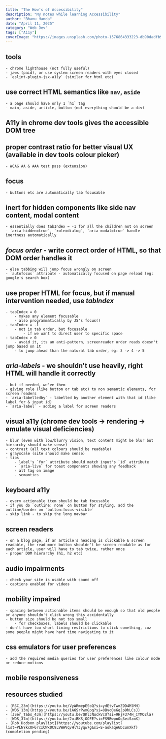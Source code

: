 ```yaml
---
title: "The How's of Accessibility"
description: "My notes while learning Accessibility"
author: "Bhanu Handa"
date: "April 11, 2025"
category: "Web Dev"
tags: ["A11y"]
coverImage: "https://images.unsplash.com/photo-1576864333223-db90dadfb975"
---
```


## tools
	- chrome lighthouse (not fully useful)
	- jaws (paid), or use system screen readers with eyes closed
	- `eslint-plugin-jsx-a11y` (similar for html etc)
## use correct HTML semantics like `nav`, `aside`
	- a page should have only 1 `h1` tag
	- main, aside, article, button (not everything should be a div)
## A11y in chrome dev tools gives the accessible DOM tree
## proper contrast ratio for better visual UX (available in dev tools colour picker)
	- WCAG AA & AAA test pass (extension)
## focus
	- buttons etc are automatically tab focusable
## inert for hidden components like side nav content, modal content
	- essentially does tabIndex = -1 for all the children not on screen
	- `aria-hidden=true`, `role=dialog`, `aria-modal=true` handle inertness automatically
## *focus order* - write correct order of HTML, so that DOM order handles it
	- else tabbing will jump focus wrongly on screen
	- `autofocus` attribute - automatically focused on page reload (eg: google's search box)
## use proper HTML for focus, but if manual intervention needed, use *tabIndex*
	- tabIndex = 0
		- makes any element focusable
		- also programmatically by JS's focus()
	- tabIndex = -1
		- not in tab order, but focusable
			- if we want to direct user to specific space
	- tabIndex > 0
		- avoid it, its an anti-pattern, screenreader order reads doesn't jump based on it
		- to jump ahead than the natural tab order, eg: 3 -> 4 -> 5
## *aria-labels* - we shouldn't use heavily, right HTML will handle it correctly
	- but if needed, we've them
	- giving role (like button or tab etc) to non semantic elements, for screen readers
	- `aria-labelledby` - labelled by another element with that id (like label for & input id)
	- `aria-label` - adding a label for screen readers

## visual a11y (chrome dev tools -> rendering -> emulate visual deficiencies)
	- blur (even with low/blurry vision, text content might be blur but hierarchy should make sense)
	- contrast (all text colours should be readable)
	- grayscale (site should make sense)
	- tips
		- label's `for` attribute should match input's `id` attribute
		- `aria-live` for toast components showing any feedback
		- alt tag on image
		- semantics
## keyboard a11y
	- every actionable item should be tab focusable
	- if you do `outline: none` on button for styling, add the outline/border on `button:focus-visible`
	- skip link - to skip the long navbar
## screen readers
	- on a blog page, if an article's heading is clickable & screen readable, the read more button shouldn't be screen readable as for each article, user will have to tab twice, rather once
	- proper DOM hierarchy (h1, h2 etc)
## audio impairments
	- check your site is usable with sound off
	- captions enabled for videos
## mobility impaired
	- spacing between actionable items should be enough so that old people or anyone shouldn't click wrong this accidentally
	- button size should be not too small
		- for checkboxes, labels should be clickable
	- don't have too short timing restrictions to click something, coz some people might have hard time navigating to it
## css emulators for user preferences
	- add the required media queries for user preferences like colour mode or reduce motions
## mobile responsiveness

## resources studied
	- [RSC_23m](https://youtu.be/VyWRmepESoQ?si=ydEtvTwmZ9D4MlMH)
	- [WDS_13m](https://youtu.be/1A6SrPwmGpg?si=0BycOeGqJp9hLCsJ)
	- [JSer_Tabs_43m](https://youtu.be/QKlJNuckVcU?si=9HjF374H_CYMO2la)
	- [WDS_37m](https://youtu.be/2oiBKSjOOFE?si=FS9BwpnOq3eiSzmX)
	- [Rob_Dodson_playlist](https://youtube.com/playlist?list=PLNYkxOF6rcICWx0C9LVWWVqvHlYJyqw7g&si=S-aokaqe6DcunXkf) (completion pending)